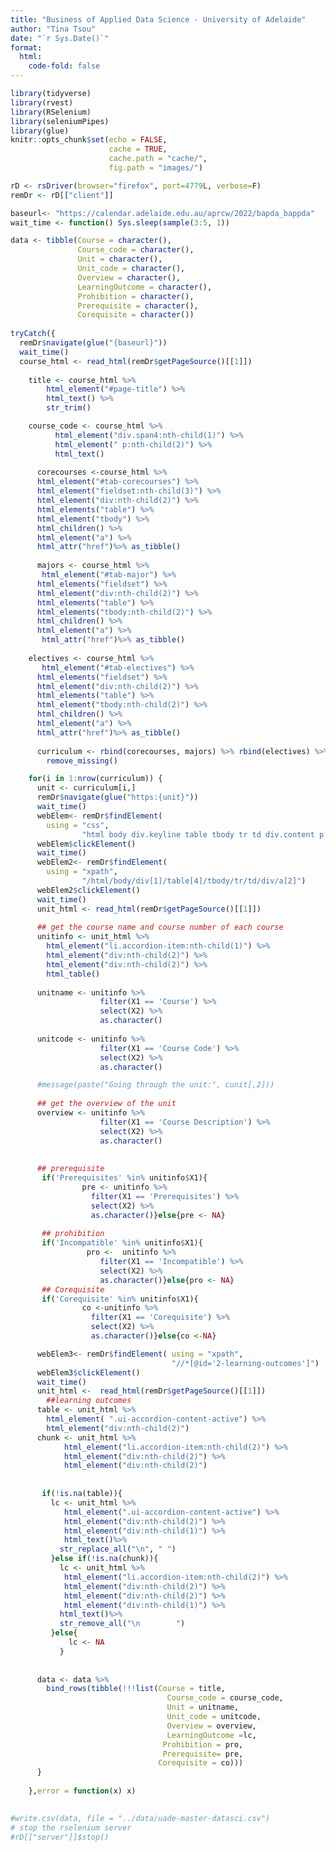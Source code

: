```yaml
---
title: "Business of Applied Data Science - University of Adelaide"
author: "Tina Tsou"
date: "`r Sys.Date()`"
format: 
  html: 
    code-fold: false
---
```



```r
library(tidyverse)
library(rvest)
library(RSelenium)
library(seleniumPipes)
library(glue)
knitr::opts_chunk$set(echo = FALSE,
                      cache = TRUE,
                      cache.path = "cache/",
                      fig.path = "images/")

```

```r
rD <- rsDriver(browser="firefox", port=4779L, verbose=F)
remDr <- rD[["client"]]
```


```r
baseurl<- "https://calendar.adelaide.edu.au/aprcw/2022/bapda_bappda"
wait_time <- function() Sys.sleep(sample(3:5, 1))

data <- tibble(Course = character(),
               Course_code = character(),
               Unit = character(),
               Unit_code = character(),
               Overview = character(),
               LearningOutcome = character(),
               Prohibition = character(),
               Prerequisite = character(),
               Corequisite = character())
  
tryCatch({
  remDr$navigate(glue("{baseurl}"))
  wait_time()
  course_html <- read_html(remDr$getPageSource()[[1]])
  
    title <- course_html %>% 
        html_element("#page-title") %>% 
        html_text() %>% 
        str_trim()

    course_code <- course_html %>% 
          html_element("div.span4:nth-child(1)") %>% 
          html_element(" p:nth-child(2)") %>% 
          html_text()
    
      corecourses <-course_html %>% 
      html_element("#tab-corecourses") %>% 
      html_element("fieldset:nth-child(3)") %>% 
      html_element("div:nth-child(2)") %>% 
      html_elements("table") %>% 
      html_element("tbody") %>% 
      html_children() %>% 
      html_element("a") %>% 
      html_attr("href")%>% as_tibble()
      
      majors <- course_html %>% 
       html_element("#tab-major") %>% 
      html_elements("fieldset") %>% 
      html_element("div:nth-child(2)") %>% 
      html_elements("table") %>% 
      html_elements("tbody:nth-child(2)") %>% 
      html_children() %>% 
      html_element("a") %>% 
       html_attr("href")%>% as_tibble()
    
    electives <- course_html %>% 
       html_element("#tab-electives") %>% 
      html_elements("fieldset") %>% 
      html_element("div:nth-child(2)") %>% 
      html_elements("table") %>% 
      html_element("tbody:nth-child(2)") %>% 
      html_children() %>% 
      html_element("a") %>% 
      html_attr("href")%>% as_tibble() 
    
      curriculum <- rbind(corecourses, majors) %>% rbind(electives) %>% 
        remove_missing()

    for(i in 1:nrow(curriculum)) {
      unit <- curriculum[i,]
      remDr$navigate(glue("https:{unit}"))
      wait_time()
      webElem<- remDr$findElement(
        using = "css",
                "html body div.keyline table tbody tr td div.content p table tbody tr td.odd a")
      webElem$clickElement()
      wait_time()
      webElem2<- remDr$findElement(
        using = "xpath",
                "/html/body/div[1]/table[4]/tbody/tr/td/div/a[2]")
      webElem2$clickElement()
      wait_time()
      unit_html <- read_html(remDr$getPageSource()[[1]])
      
      ## get the course name and course number of each course
      unitinfo <- unit_html %>% 
        html_element("li.accordion-item:nth-child(1)") %>% 
        html_element("div:nth-child(2)") %>% 
        html_element("div:nth-child(2)") %>% 
        html_table()
      
      unitname <- unitinfo %>% 
                    filter(X1 == 'Course') %>% 
                    select(X2) %>% 
                    as.character()
      
      unitcode <- unitinfo %>% 
                    filter(X1 == 'Course Code') %>% 
                    select(X2) %>% 
                    as.character()

      #message(paste("Going through the unit:", cunit[,2]))
      
      ## get the overview of the unit
      overview <- unitinfo %>% 
                    filter(X1 == 'Course Description') %>% 
                    select(X2) %>% 
                    as.character()
      
      
      ## prerequisite 
       if('Prerequisites' %in% unitinfo$X1){
                pre <- unitinfo %>% 
                  filter(X1 == 'Prerequisites') %>% 
                  select(X2) %>% 
                  as.character()}else{pre <- NA}
       
       ## prohibition
       if('Incompatible' %in% unitinfo$X1){
                 pro <-  unitinfo %>% 
                    filter(X1 == 'Incompatible') %>% 
                    select(X2) %>% 
                    as.character()}else{pro <- NA}
       ## Corequisite
       if('Corequisite' %in% unitinfo$X1){
                co <-unitinfo %>% 
                  filter(X1 == 'Corequisite') %>% 
                  select(X2) %>% 
                  as.character()}else{co <-NA}

      webElem3<- remDr$findElement( using = "xpath",
                                    "//*[@id='2-learning-outcomes']")
      webElem3$clickElement()
      wait_time()
      unit_html <-  read_html(remDr$getPageSource()[[1]])
        ##learning outcomes
      table <- unit_html %>% 
        html_element( ".ui-accordion-content-active") %>% 
        html_element("div:nth-child(2)")
      chunk <- unit_html %>% 
            html_element("li.accordion-item:nth-child(2)") %>% 
            html_element("div:nth-child(2)") %>% 
            html_element("div:nth-child(2)")
        
      
       if(!is.na(table)){
         lc <- unit_html %>% 
            html_element(".ui-accordion-content-active") %>% 
            html_element("div:nth-child(2)") %>%
            html_element("div:nth-child(1)") %>%
            html_text()%>%
           str_replace_all("\n", " ")
         }else if(!is.na(chunk)){
           lc <- unit_html %>% 
            html_element("li.accordion-item:nth-child(2)") %>% 
            html_element("div:nth-child(2)") %>%
            html_element("div:nth-child(2)") %>% 
            html_element("div:nth-child(1)") %>% 
           html_text()%>%
           str_remove_all("\n        ")
         }else{
             lc <- NA
           }
      
      
      data <- data %>% 
        bind_rows(tibble(!!!list(Course = title, 
                                   Course_code = course_code, 
                                   Unit = unitname,
                                   Unit_code = unitcode,
                                   Overview = overview,
                                   LearningOutcome =lc,
                                  Prohibition = pro,
                                  Prerequisite= pre,
                                 Corequisite = co))) 
      }
      
    },error = function(x) x)
  

#write.csv(data, file = "../data/uade-master-datasci.csv")
# stop the rselenium server
#rD[["server"]]$stop()
```
